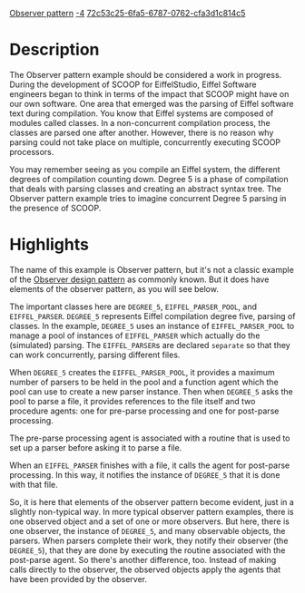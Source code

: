 [[Property:title|Observer pattern]]
[[Property:weight|-4]]
[[Property:uuid|72c53c25-6fa5-6787-0762-cfa3d1c814c5]]
{{UnderConstruction}}


{{beta}}


=Description=

The Observer pattern example should be considered a work in progress. During the development of SCOOP for EiffelStudio, Eiffel Software engineers began to think in terms of the impact that SCOOP might have on our own software. One area that emerged was the parsing of Eiffel software text during compilation. You know that Eiffel systems are composed of modules called classes. In a non-concurrent compilation process, the classes are parsed one after another. However, there is no reason why parsing could not take place on multiple, concurrently executing SCOOP processors. 

You may remember seeing as you compile an Eiffel system, the different degrees of compilation counting down. Degree 5 is a phase of compilation that deals with parsing classes and creating an abstract syntax tree. The Observer pattern example tries to imagine concurrent Degree 5 parsing in the presence of SCOOP.


{{note|You should understand that the example doesn't really parse any Eiffel code or, for that matter, involve any real code files. Rather, it just tries to show what the structure of such a concurrent parser might look like, and the parsing step just involves a short wait to simulate the time that parsing would take.}}


=Highlights=

The name of this example is Observer pattern, but it's not a classic example of the [http://en.wikipedia.org/wiki/Observer_pattern Observer design pattern] as commonly known. But it does have elements of the observer pattern, as you will see below.

The important classes here are <code>DEGREE_5</code>, <code>EIFFEL_PARSER_POOL</code>, and <code>EIFFEL_PARSER</code>. <code>DEGREE_5</code> represents Eiffel compilation degree five, parsing of classes. In the example, <code>DEGREE_5</code> uses an instance of <code>EIFFEL_PARSER_POOL</code> to manage a pool of instances of <code>EIFFEL_PARSER</code> which actually do the (simulated) parsing. The <code>EIFFEL_PARSER</code>s are declared <code>separate</code> so that they can work concurrently, parsing different files. 

When <code>DEGREE_5</code> creates the <code>EIFFEL_PARSER_POOL</code>, it provides a maximum number of parsers to be held in the pool and a function agent which the pool can use to create a new parser instance. Then when <code>DEGREE_5</code> asks the pool to parse a file, it provides references to the file itself and two procedure agents: one for pre-parse processing and one for post-parse processing. 

The pre-parse processing agent is associated with a routine that is used to set up a parser before asking it to parse a file. 

When an <code>EIFFEL_PARSER</code> finishes with a file, it calls the agent for post-parse processing. In this way, it notifies the instance of <code>DEGREE_5</code> that it is done with that file. 

So, it is here that elements of the observer pattern become evident, just in a slightly non-typical way. In more typical observer pattern examples, there is one observed object and a set of one or more observers. But here, there is one observer, the instance of <code>DEGREE_5</code>, and many observable objects, the parsers. When parsers complete their work, they notify their observer (the <code>DEGREE_5</code>), that they are done by executing the routine associated with the post-parse agent. So there's another difference, too. Instead of making calls directly to the observer, the observed objects apply the agents that have been provided by the observer. 




